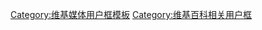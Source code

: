 {{Userbox
| border-c = #5F8ED4
| id   = {{Nowrap|&nbsp;[[File:Wikify logo-2.svg|80px|alt=|link=]]&nbsp;}}
| id-c = #FFF
| info    = 這位用戶比較喜歡使用<br>'''編輯原始碼'''的功能。
| info-c  = #5F8ED4
| info-fc = #FFF
| info-s  = 10
| usercategory = 喜歡編輯原始碼的用戶
| nocat = {{{nocat|}}}
}}<noinclude>
[[Category:维基媒体用户框模板]]
[[Category:维基百科相关用户框]]
</noinclude>